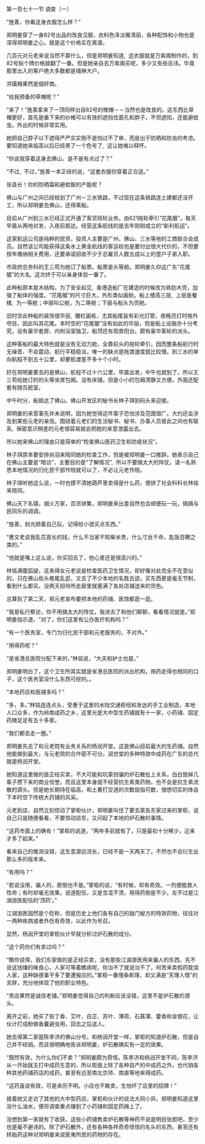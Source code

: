

第一百七十一节 调查（一）

“旌善，你看这身衣服怎么样？”

郑明姜穿了一身82号出品的改良汉服，衣料色泽淡雅清丽，各种配饰和小物也是深得郑明姜之心。就是这个价格实在离谱。

几百元对元老来说当然不算什么，但是郑明姜知道,  这衣服就是万紫阁制作的，到82号贴个牌价格就翻了一番。但是她亲自去万紫阁买呢，多少又有些忌讳。毕竟那里出入的客户绝大多数都是缙绅大户。

洪璜楠果然是個奸商。

“给我预备的草帽呢？”

“来了！”旌善拿来了一顶同样出自82号的帷帽－－当然也是改良的。这东西比草帽更好，首先是垂下来的纱帷可以有效的遮挡住面孔和脖子，不但遮阳，还能避蚊虫。外出的时候非常实用。

她把自己脖子以下遮得严严实实倒不是怕过不了审，而是出于防晒和防虫的考虑。要知道她来临高以后已经黑了一个色号了,  这让她难以释怀。

“你说我穿着这身去佛山，是不是有点过了？”

“不过,  不过，”旌善一本正经的说，“这套衣服你穿着正合适。”

张县长！你的防晒霜和避蚊胺的产能呢？

佛山与广州之间已经规划了广州－三水铁路，不过现在这条铁路连土建都还没开工，所以郑明姜去佛山，还得乘船。

目前从广州到三水已经正式开通了客货班轮业务。由621拖轮牵引“花尾艔”。每天早晨从两地对发，入夜前抵达。经营这条航线的是去年刚刚成立的“新利航运”。

这家航运公司是纯粹的民资，投资人主要是广州、佛山、三水等地的工商联合会成员。自然该公司能获得这条水上黄金航线的客运权也是要付出很大代价的，不但要按年缴纳相关费用，还要承诺招收不少于总雇员人数五成以上的疍户子弟入职。

市政府总务科的王三苟为她订了船票。船票是头等舱。郑明姜久仰这广东“花尾艔”的大名,  这次终于可以亲身体验一番了。

此种船原本是木结构，为了安全起见,  香港造船厂在建造的时候改为铁肋木壳，加强了船体的强度。“花尾艔”的尺寸巨大，外形类似画舫。船上楼高三层,  上层是餐楼,  为一等舱；中层叫公舱，为二等舱；下层与船头为货舱。

旧时空此种船的装饰很华丽,  雕栏画栋，尤其船尾装有彩光灯管，夜晚亮灯时格外夺目，因此叫其花尾。本时空的“花尾艔”没有如此的华丽，但是船上设施亦十分考究，设有豪华套房、内附浴室独卫，船顶还有观景阳台。颇有豪华客轮的派头。

这种客船的最大特色就是没有无动力舱，全靠前头的拖轮牵引，因而整条船航行时无噪音、不会震动、航行平稳稳当，唯一的缺点是拖渡速度就比较慢。到三水的单向航程不到五十公里，却要航渡差不多十个小时。

好在郑明姜要去的是佛山，航程不过十六公里，早晨出发，中午也就到了。所以王三苟给她订的的头等坐席包厢。没有床铺，但是小小的包厢清静又方便。外面还配套有随员舱室。

中午时分，船抵达了佛山。佛山开发区的秘书长林子琪到码头来迎接。

郑明姜的来意事先并未说明，因为她觉得这件案子恐怕涉及范围很广。大约还会涉及到某些元老的亲信。围绕着元老们的生活秘书、秘书、办事人员彼此之间也有联系,  保密意识稍差的元老很容易就会把她的来意泄露出去。

所以她来佛山的理由只是简单的“检查佛山医药卫生和防疫状况”。

林子琪原本要安排尚羽来陪同她的检查工作，但是被郑明姜一口推辞。她表示自己在佛山主要是“暗访”，主要目的是“了解情况”,  所以不要搞太大的阵仗。请一名熟悉本地情况的归化民干部作陪就可以了，不必让元老作陪。

林子琪听她这么说，一时也摸不清她葫芦里卖得是什么药，便排了社会科科长林铭来陪同。

佛山天下名镇，烟火万家，百货骈集，郑明姜来出差自然也会顺便玩一玩，搞搞与民同乐的调调。

“旌善，别光顾着自己玩，记得给小虢买点东西。”

“惠文老说我乱花首长的钱，什么不当家不知柴米贵，什么寸丝千命，匙饭百鞭之类的。”

“他就是嘴上这么说，你买回去了，他心里还是很高兴的。”

林铭满腹狐疑，这来得女元老说是检查医药卫生情况，却好像对此完全不在意似的，只在佛山街头巷尾乱逛，又去了不少本地的名胜古迹。买东西更是毫无节制，看到什么都买。没两天招待所走廊里就塞满了各处店铺送来的货色。

总算到了第二天，郑元老宣布要把本地的药铺、医馆都逛一逛。

“我是私行察访，你不用搞太大的阵仗。我进去了和他们聊聊，看看情况就是。”郑明姜指示道，“对了，你们这里有公办医疗机构吗？”

“有一个医务室，专门为归化民干部和元老服务的，不对外。”

“用得药呢？”

“是省港总医院分配下来的，”林铭说，“大夫和护士也是。”

郑明姜明白了，这个卫生所其实就是省港总医院的派出机构，用药走得也相同的口子，这个医务室没什么东西可挖的。。

“本地药店和医铺多吗？”

“多，多。”林铭连连点头，受惠于这里的水陆交通枢纽和发达的手工业制造，本地人口众多，作为岭南成药之乡，这里光是大中型生药铺就有十一家，小药铺、固定药摊足足有五十多家。

“我们都去走一圈。”

郑明姜先去了和元老院有业务关系的杨润开堂。这是佛山目前最大的生药铺。自然他能做到最大，与元老院的合作密不可分。润世堂的多种特效中成药在广东的总代就是杨润开堂。

她知道这里做的是正经买卖，不大可能和坑蒙拐骗的炉石散扯上关系，白白毁掉几辈子攒下来的商业信誉。而且这里本身就不经营抗生素类药物，也不会是抗生素流散的源头。但是她长期待在临高，和土著打交道的次数屈指可数，很想切实的体会下本时空下传统大药铺的风采。

元老到店，自然立刻惊动了掌柜伙计，郑明姜叫住了要去禀告东家过来的掌柜，说自己只是随便看看，不要惊动店东，又问起了本地的炉石散的事情。

“这药市面上的确有！”掌柜的说道，“两年多前就有了，只是最初十分稀少，近来才多了起来。”

看来自己的推测没错，这生意源远流长，已经不是一天两天了。不然也不会衍生出那么多的版本来。

“有用吗？”

“若说没用，骗人的，那倒也不是。”掌柜的说，“有时候，却有奇效。一剂便能救人性命；有时却毫无效果。说道配伍，又是含混不清，用得药倒是不少。左不过是江湖游医配伍的‘顶药’。”

江湖游医固然是个贬称，但是历史上他们各有自己的独门秘方的特效药物，往往对一两种疾病或者外伤有奇效，以此作为号召。

显然，杨润开堂的掌柜伙计早就分析过炉石散的成分。

“这个药你们有卖过吗？”

“瞧你说得，我们东家做的是正经买卖，没有那些江湖游医用来骗人的东西，先不说这钱赚的昧良心，人家可等着瞧病呢，你治不了就说治不了，何苦来卖假药耽误人家，这种缺德事干多了要遭报应的。”掌柜一番慢条斯理，却又满是“天理人情”的言辞，充分地体现了他的职业特色。

“贵店果然是诚信老铺。”郑明姜觉得自己的判断应该没错，这里不是炉石散的源头。

离开之前，她买了些丁香、艾叶、白芷、苏叶、薄荷、石菖蒲、藿香和金银花，让伙计打成粉做香囊避虫用，回去之后送人。

她去得第二家是陈李济的佛山分号。和杨润开堂一样，掌柜的知道炉石散，但是自己并不经销。而且很明确地告诉郑明姜，炉石散确实有一定的效果。

“既然有效，为什么你们不卖？”郑明姜颇为奇怪。陈李济和杨润开堂不同，陈李济从一开始就主打中成药生意的，所以柜面上除了各种自产的中成药之外，也代销各种其他药铺药店的成药，甚至有远至南北京师、南直等地来得成药。

“这药虽说有效，可是来历不明。小店也不敢卖，生怕坏了店里的招牌！”

接着她又走访了其他的大中型药店，掌柜和伙计的说法大同小异。郑明姜知道这里没什么油水，便将调查重点赚到了小药铺和固定药摊上了。

没想到第一家就有了收获。这些小药铺售卖炉石散等神药不说是明目张胆吧，至少也是毫不避讳的。除了炉石散外，还有各种各样奇奇怪怪的名头的东西，甚至还有转胎药这种对郑明姜来说匪夷所思的药物的存在。

